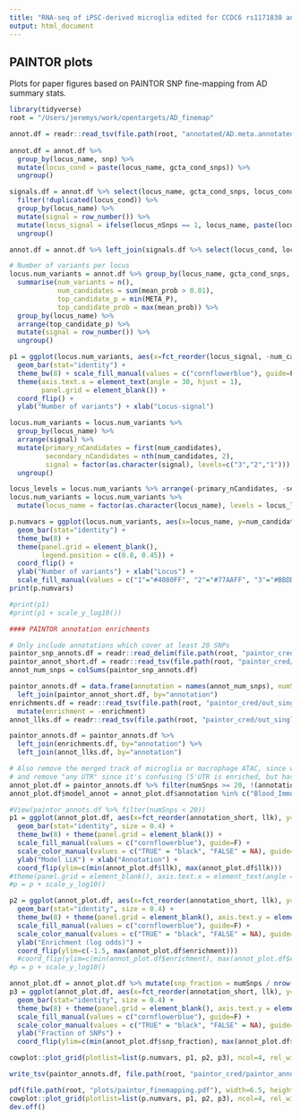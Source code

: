 ```yaml
---
title: "RNA-seq of iPSC-derived microglia edited for CCDC6 rs1171830 and rs1171832"
output: html_document
---
```

  
## PAINTOR plots
Plots for paper figures based on PAINTOR SNP fine-mapping from AD summary stats.

```r
library(tidyverse)
root = "/Users/jeremys/work/opentargets/AD_finemap"
```


```r
annot.df = readr::read_tsv(file.path(root, "annotated/AD.meta.annotated.selected.probable.paintor.tsv"))
  
annot.df = annot.df %>%
  group_by(locus_name, snp) %>%
  mutate(locus_cond = paste(locus_name, gcta_cond_snps)) %>%
  ungroup()

signals.df = annot.df %>% select(locus_name, gcta_cond_snps, locus_cond, locus_nSnps) %>%
  filter(!duplicated(locus_cond)) %>%
  group_by(locus_name) %>%
  mutate(signal = row_number()) %>%
  mutate(locus_signal = ifelse(locus_nSnps == 1, locus_name, paste(locus_name, signal, sep="-"))) %>%
  ungroup()

annot.df = annot.df %>% left_join(signals.df %>% select(locus_cond, locus_signal), by="locus_cond")

# Number of variants per locus
locus.num_variants = annot.df %>% group_by(locus_name, gcta_cond_snps, locus_signal) %>%
  summarise(num_variants = n(),
            num_candidates = sum(mean_prob > 0.01),
            top_candidate_p = min(META_P),
            top_candidate_prob = max(mean_prob)) %>%
  group_by(locus_name) %>%
  arrange(top_candidate_p) %>%
  mutate(signal = row_number()) %>%
  ungroup()

p1 = ggplot(locus.num_variants, aes(x=fct_reorder(locus_signal, -num_candidates), y=num_candidates, fill="blue")) +
  geom_bar(stat="identity") + 
  theme_bw(8) + scale_fill_manual(values = c("cornflowerblue"), guide=F) +
  theme(axis.text.x = element_text(angle = 30, hjust = 1),
        panel.grid = element_blank()) +
  coord_flip() +
  ylab("Number of variants") + xlab("Locus-signal")

locus.num_variants = locus.num_variants %>%
  group_by(locus_name) %>%
  arrange(signal) %>%
  mutate(primary_nCandidates = first(num_candidates),
         secondary_nCandidates = nth(num_candidates, 2),
         signal = factor(as.character(signal), levels=c("3","2","1"))) %>%
  ungroup()

locus_levels = locus.num_variants %>% arrange(-primary_nCandidates, -secondary_nCandidates) %>% filter(!duplicated(locus_name)) %>% .$locus_name %>% as.character()
locus.num_variants = locus.num_variants %>%
  mutate(locus_name = factor(as.character(locus_name), levels = locus_levels))

p.numvars = ggplot(locus.num_variants, aes(x=locus_name, y=num_candidates, fill=signal)) +
  geom_bar(stat="identity") + 
  theme_bw(8) + 
  theme(panel.grid = element_blank(),
        legend.position = c(0.8, 0.45)) +
  coord_flip() +
  ylab("Number of variants") + xlab("Locus") +
  scale_fill_manual(values = c("1"="#4080FF", "2"="#77AAFF", "3"="#BBDDFF"))
print(p.numvars)

#print(p1)
#print(p1 + scale_y_log10())

```

```r
#### PAINTOR annotation enrichments

# Only include annotations which cover at least 20 SNPs
paintor_snp_annots.df = readr::read_delim(file.path(root, "paintor_cred/all_annotations.txt"), delim = " ")
paintor_annot_short.df = readr::read_tsv(file.path(root, "paintor_cred/annotation_names_short.tsv"))
annot_num_snps = colSums(paintor_snp_annots.df)

paintor_annots.df = data.frame(annotation = names(annot_num_snps), numSnps = annot_num_snps) %>%
  left_join(paintor_annot_short.df, by="annotation")
enrichments.df = readr::read_tsv(file.path(root, "paintor_cred/out_single_annotations_nc2/out_single_annotations_nc2.enrichments.txt")) %>%
  mutate(enrichment = -enrichment)
annot_llks.df = readr::read_tsv(file.path(root, "paintor_cred/out_single_annotations_nc2/out_single_annotations_nc2.LogBayesFactor.txt"))

paintor_annots.df = paintor_annots.df %>%
  left_join(enrichments.df, by="annotation") %>%
  left_join(annot_llks.df, by="annotation")

# Also remove the merged track of microglia or macrophage ATAC, since we have these separately
# and remove "any UTR" since it's confusing (5'UTR is enriched, but has very few SNPs).
annot_plot.df = paintor_annots.df %>% filter(numSnps >= 20, !(annotation_short %in% c("mic/mac ATAC", "Any UTR"))) %>% na.omit()
annot_plot.df$model_annot = annot_plot.df$annotation %in% c("Blood_Immune_DNase", "coding_nonsyn", "spliceai_gt_0.01")

#View(paintor_annots.df %>% filter(numSnps < 20))
p1 = ggplot(annot_plot.df, aes(x=fct_reorder(annotation_short, llk), y=llk, fill="blue", col=model_annot)) +
  geom_bar(stat="identity", size = 0.4) + 
  theme_bw(8) + theme(panel.grid = element_blank()) +
  scale_fill_manual(values = c("cornflowerblue"), guide=F) +
  scale_color_manual(values = c("TRUE" = "black", "FALSE" = NA), guide=F) +
  ylab("Model LLK") + xlab("Annotation") +
  coord_flip(ylim=c(min(annot_plot.df$llk), max(annot_plot.df$llk)))
#theme(panel.grid = element_blank(), axis.text.x = element_text(angle = 30, hjust = 1)) +
#p = p + scale_y_log10()

p2 = ggplot(annot_plot.df, aes(x=fct_reorder(annotation_short, llk), y=enrichment, fill="blue", col=model_annot)) +
  geom_bar(stat="identity", size = 0.4) + 
  theme_bw(8) + theme(panel.grid = element_blank(), axis.text.y = element_blank(), axis.title.y = element_blank()) +
  scale_fill_manual(values = c("cornflowerblue"), guide=F) +
  scale_color_manual(values = c("TRUE" = "black", "FALSE" = NA), guide=F) +
  ylab("Enrichment (log odds)") +
  coord_flip(ylim=c(-1.5, max(annot_plot.df$enrichment)))
  #coord_flip(ylim=c(min(annot_plot.df$enrichment), max(annot_plot.df$enrichment)))
#p = p + scale_y_log10()

annot_plot.df = annot_plot.df %>% mutate(snp_fraction = numSnps / nrow(paintor_snp_annots.df))
p3 = ggplot(annot_plot.df, aes(x=fct_reorder(annotation_short, llk), y=snp_fraction, fill="blue", col=model_annot)) +
  geom_bar(stat="identity", size = 0.4) + 
  theme_bw(8) + theme(panel.grid = element_blank(), axis.text.y = element_blank(), axis.title.y = element_blank()) +
  scale_fill_manual(values = c("cornflowerblue"), guide=F) +
  scale_color_manual(values = c("TRUE" = "black", "FALSE" = NA), guide=F) +
  ylab("Fraction of SNPs") +
  coord_flip(ylim=c(min(annot_plot.df$snp_fraction), max(annot_plot.df$snp_fraction)))

cowplot::plot_grid(plotlist=list(p.numvars, p1, p2, p3), ncol=4, rel_widths = c(0.8, 0.7, 0.4, 0.4), align="h")

write_tsv(paintor_annots.df, file.path(root, "paintor_cred/paintor_annotation_summary.tsv"))
```

```r
pdf(file.path(root, "plots/paintor_finemapping.pdf"), width=6.5, height=5)
cowplot::plot_grid(plotlist=list(p.numvars, p1, p2, p3), ncol=4, rel_widths = c(0.8, 0.7, 0.4, 0.4), align="h")
dev.off()
```

